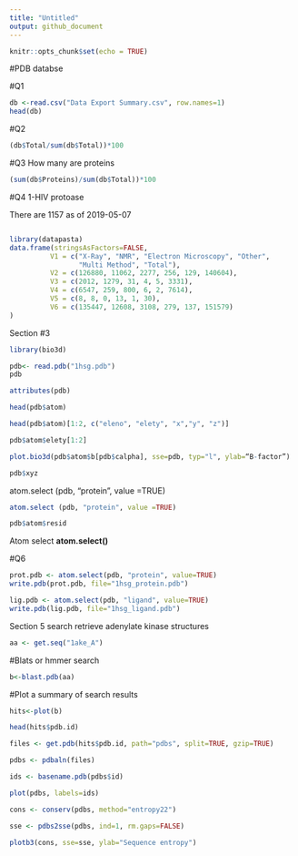 ```yaml
---
title: "Untitled"
output: github_document
---
```


```r
knitr::opts_chunk$set(echo = TRUE)
```

#PDB databse 

#Q1
```r
db <-read.csv("Data Export Summary.csv", row.names=1)
head(db)
```

#Q2


```r
(db$Total/sum(db$Total))*100
```

#Q3 How many are proteins

```r
(sum(db$Proteins)/sum(db$Total))*100
```

#Q4 1-HIV protoase

There are 1157 as of 2019-05-07


```r

```

```r
library(datapasta)
data.frame(stringsAsFactors=FALSE,
          V1 = c("X-Ray", "NMR", "Electron Microscopy", "Other",
                 "Multi Method", "Total"),
          V2 = c(126880, 11062, 2277, 256, 129, 140604),
          V3 = c(2012, 1279, 31, 4, 5, 3331),
          V4 = c(6547, 259, 800, 6, 2, 7614),
          V5 = c(8, 8, 0, 13, 1, 30),
          V6 = c(135447, 12608, 3108, 279, 137, 151579)
)

```
 
 
 Section #3
 

```r
library(bio3d)

pdb<- read.pdb("1hsg.pdb")
pdb
```


```r
attributes(pdb)
```



```r
head(pdb$atom)
```


```r
head(pdb$atom)[1:2, c("eleno", "elety", "x","y", "z")]
```


```r
pdb$atom$elety[1:2]
```


```r
plot.bio3d(pdb$atom$b[pdb$calpha], sse=pdb, typ="l", ylab=“B-factor”)
```

```r
pdb$xyz
```
atom.select (pdb, "protein", value =TRUE)


```r
atom.select (pdb, "protein", value =TRUE)
```


```r
pdb$atom$resid
```

Atom select  **atom.select()** 

#Q6
```r
prot.pdb <- atom.select(pdb, "protein", value=TRUE)
write.pdb(prot.pdb, file="1hsg_protein.pdb")
```

```r
lig.pdb <- atom.select(pdb, "ligand", value=TRUE)
write.pdb(lig.pdb, file="1hsg_ligand.pdb")
```

Section 5 search retrieve adenylate kinase structures 
```r
aa <- get.seq("1ake_A")
```


#Blats or hmmer search

```r
b<-blast.pdb(aa)
```

#Plot a summary of search results


```r
hits<-plot(b)
```
```r
head(hits$pdb.id)
```


```r
files <- get.pdb(hits$pdb.id, path="pdbs", split=TRUE, gzip=TRUE)
```

```r
pdbs <- pdbaln(files)
```

```r
ids <- basename.pdb(pdbs$id)
```

```r
plot(pdbs, labels=ids)
```

```r
cons <- conserv(pdbs, method="entropy22")
```


```r
sse <- pdbs2sse(pdbs, ind=1, rm.gaps=FALSE)
```
```r
plotb3(cons, sse=sse, ylab="Sequence entropy")
```


